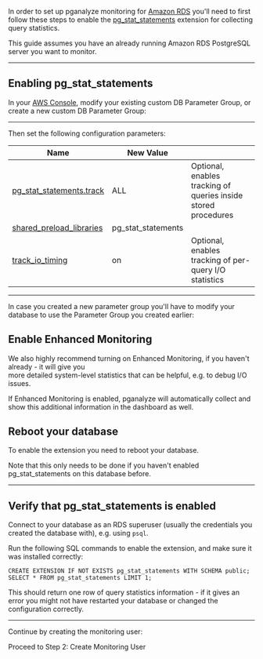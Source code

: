 



In order to set up pganalyze monitoring for [Amazon RDS](https://aws.amazon.com/rds/postgresql/) you'll need
to first follow these steps to enable the [pg\_stat\_statements](http://www.postgresql.org/docs/current/static/pgstatstatements.html)
extension for collecting query statistics.

This guide assumes you have an already running Amazon RDS PostgreSQL server you want to monitor.

---

## Enabling pg\_stat\_statements

In your [AWS Console](https://console.aws.amazon.com/rds/), modify your existing custom DB Parameter Group, or create a new custom DB Parameter Group:

<ImgRdsParamGroup />

---

Then set the following configuration parameters:

 Name | New Value | &nbsp;
 ---- | ------ | -------
 [pg\_stat\_statements.track](https://www.postgresql.org/docs/current/pgstatstatements.html#id-1.11.7.39.9) | ALL | Optional, enables tracking of queries inside stored procedures
[shared\_preload\_libraries](https://www.postgresql.org/docs/current/runtime-config-client.html#RUNTIME-CONFIG-CLIENT-PRELOAD) | pg\_stat\_statements
 [track\_io\_timing](https://www.postgresql.org/docs/current/runtime-config-statistics.html#RUNTIME-CONFIG-STATISTICS-COLLECTOR) | on | Optional, enables tracking of per-query I/O statistics

---

In case you created a new parameter group you'll have to modify your database to use the Parameter Group you created earlier:<br />

<ImgRdsEnableParamGroup />

## Enable Enhanced Monitoring

We also highly recommend turning on Enhanced Monitoring, if you haven't already - it will give you<br />
more detailed system-level statistics that can be helpful, e.g. to debug I/O issues.<br />

If Enhanced Monitoring is enabled, pganalyze will automatically collect and show this additional information in the dashboard as well.

## Reboot your database

To enable the extension you need to reboot your database.

Note that this only needs to be done if you haven't enabled pg\_stat\_statements on this database before.

---

## Verify that pg\_stat\_statements is enabled

Connect to your database as an RDS superuser (usually the credentials you created the database with), e.g. using `psql`.

Run the following SQL commands to enable the extension, and make sure it was installed correctly:

```
CREATE EXTENSION IF NOT EXISTS pg_stat_statements WITH SCHEMA public;
SELECT * FROM pg_stat_statements LIMIT 1;
```

This should return one row of query statistics information - if it gives an error you might not have restarted your database or changed the configuration correctly.

---

Continue by creating the monitoring user:

<Link className="btn btn-success" to="02_create_monitoring_user">
  Proceed to Step 2: Create Monitoring User
</Link>
<br />
<br />
<div><SignupCTA event-label="Docs"></SignupCTA></div>
